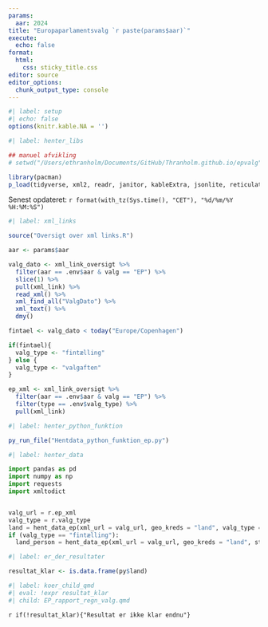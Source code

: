 ```yaml
---
params:
  aar: 2024
title: "Europaparlamentsvalg `r paste(params$aar)`"
execute: 
  echo: false
format: 
  html: 
    css: sticky_title.css
editor: source
editor_options: 
  chunk_output_type: console
---
```




```r
#| label: setup
#| echo: false
options(knitr.kable.NA = '')
```

```r
#| label: henter_libs

## manuel afvikling
# setwd("/Users/ethranholm/Documents/GitHub/Thranholm.github.io/epvalg")

library(pacman)
p_load(tidyverse, xml2, readr, janitor, kableExtra, jsonlite, reticulate)

```

Senest opdateret: `r format(with_tz(Sys.time(), "CET"), "%d/%m/%Y %H:%M:%S")`

```r
#| label: xml_links

source("Oversigt over xml links.R")

aar <- params$aar

valg_dato <- xml_link_oversigt %>% 
  filter(aar == .env$aar & valg == "EP") %>% 
  slice(1) %>% 
  pull(xml_link) %>% 
  read_xml() %>% 
  xml_find_all("ValgDato") %>% 
  xml_text() %>% 
  dmy()

fintael <- valg_dato < today("Europe/Copenhagen")

if(fintael){
  valg_type <- "fintælling"
} else {
  valg_type <- "valgaften"
}

ep_xml <- xml_link_oversigt %>% 
  filter(aar == .env$aar & valg == "EP") %>% 
  filter(type == .env$valg_type) %>% 
  pull(xml_link)


```


```r
#| label: henter_python_funktion

py_run_file("Hentdata_python_funktion_ep.py")

```

```python
#| label: henter_data

import pandas as pd
import numpy as np
import requests
import xmltodict


valg_url = r.ep_xml
valg_type = r.valg_type
land = hent_data_ep(xml_url = valg_url, geo_kreds = "land", valg_type = valg_type)
if (valg_type == "fintælling"):
  land_person = hent_data_ep(xml_url = valg_url, geo_kreds = "land", stemmer = "person")


```

```r
#| label: er_der_resultater

resultat_klar <- is.data.frame(py$land)

```


```r
#| label: koer_child_qmd
#| eval: !expr resultat_klar
#| child: EP_rapport_regn_valg.qmd


```

`r if(!resultat_klar){"Resultat er ikke klar endnu"}`

